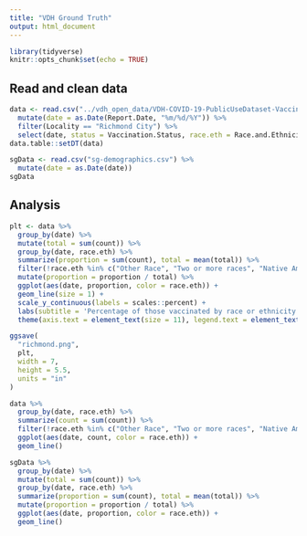 ```yaml
---
title: "VDH Ground Truth"
output: html_document
---
```


```r
library(tidyverse)
knitr::opts_chunk$set(echo = TRUE)
```

## Read and clean data

```r
data <- read.csv("../vdh_open_data/VDH-COVID-19-PublicUseDataset-Vaccines-DosesAdministered_By-Race-Ethnicity.csv") %>% 
  mutate(date = as.Date(Report.Date, "%m/%d/%Y")) %>% 
  filter(Locality == "Richmond City") %>% 
  select(date, status = Vaccination.Status, race.eth = Race.and.Ethnicity, count = People.by.vaccination.status.count)
data.table::setDT(data)

sgData <- read.csv("sg-demographics.csv") %>% 
  mutate(date = as.Date(date))
sgData
```

## Analysis

```r
plt <- data %>%
  group_by(date) %>%
  mutate(total = sum(count)) %>% 
  group_by(date, race.eth) %>% 
  summarize(proportion = sum(count), total = mean(total)) %>% 
  filter(!race.eth %in% c("Other Race", "Two or more races", "Native American")) %>% 
  mutate(proportion = proportion / total) %>% 
  ggplot(aes(date, proportion, color = race.eth)) +
  geom_line(size = 1) +
  scale_y_continuous(labels = scales::percent) + 
  labs(subtitle = 'Percentage of those vaccinated by race or ethnicity in Richmond City', color = '') +
  theme(axis.text = element_text(size = 11), legend.text = element_text(size = 11), axis.title = element_blank(), plot.subtitle = element_text(size = 12.5))

ggsave(
  "richmond.png",
  plt,
  width = 7,
  height = 5.5,
  units = "in"
)

data %>%
  group_by(date, race.eth) %>%
  summarize(count = sum(count)) %>% 
  filter(!race.eth %in% c("Other Race", "Two or more races", "Native American")) %>% 
  ggplot(aes(date, count, color = race.eth)) +
  geom_line()

sgData %>% 
  group_by(date) %>%
  mutate(total = sum(count)) %>% 
  group_by(date, race.eth) %>% 
  summarize(proportion = sum(count), total = mean(total)) %>% 
  mutate(proportion = proportion / total) %>% 
  ggplot(aes(date, proportion, color = race.eth)) +
  geom_line()
```


